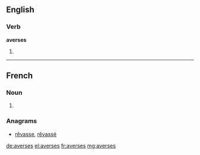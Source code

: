 ==English==

===Verb===
'''averses'''

# {{third-person singular of|averse}}

----

==French==

===Noun===
{{head|fr|plural}} {{f|p}}

# {{plural of|averse|lang=fr}}

===Anagrams===
* [[rêvasse#French|rêvasse]], [[rêvassé#French|rêvassé]]

[[de:averses]]
[[el:averses]]
[[fr:averses]]
[[mg:averses]]